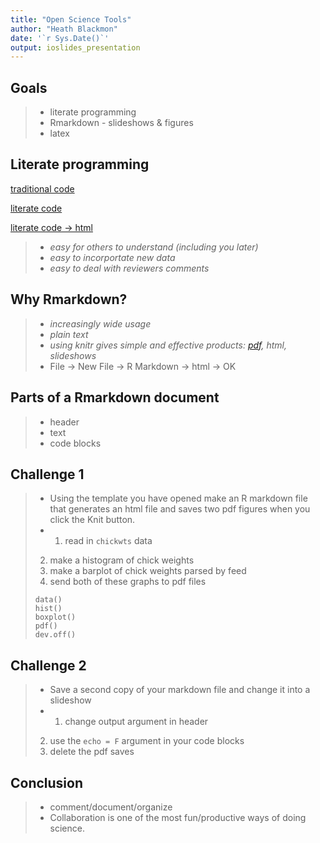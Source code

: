 ```yaml
---
title: "Open Science Tools"
author: "Heath Blackmon"
date: '`r Sys.Date()`'
output: ioslides_presentation
---
```


## Goals
>- literate programming
>- Rmarkdown - slideshows & figures
>- latex


## Literate programming
[traditional code](https://raw.githubusercontent.com/coleoguy/markdown/master/code.bad.txt)

[literate code](https://raw.githubusercontent.com/coleoguy/markdown/master/code.good.txt)

[literate code -> html ](http://coleoguy.github.io/comparative/comparative.html)

  >- *easy for others to understand (including you later)*  
  >- *easy to incorportate new data*  
  >- *easy to deal with reviewers comments*  

## Why Rmarkdown?
  >- *increasingly wide usage*
  >- *plain text*
  >- *using knitr gives simple and effective products: [pdf](http://coleoguy.github.io/saga.pdf), html, slideshows*
  >- File -> New File -> R Markdown -> html -> OK 
  
## Parts of a Rmarkdown document
 >- header
 >- text
 >- code blocks


## Challenge 1
 >- Using the template you have opened make an R markdown file that generates an html file and saves two pdf figures when you click the Knit button.
 >- 1. read in `chickwts` data
    2. make a histogram of chick weights
    3. make a barplot of chick weights parsed by feed
    4. send both of these graphs to pdf files
    ```{}
    data()
    hist()
    boxplot()
    pdf()
    dev.off()
    ```
 
 
## Challenge 2
 >- Save a second copy of your markdown file and change it into a slideshow
 >- 1. change output argument in header
    2. use the `echo = F` argument in your code blocks
    3. delete the pdf saves

## Conclusion
 >- comment/document/organize
 >- Collaboration is one of the most fun/productive ways of doing science.


